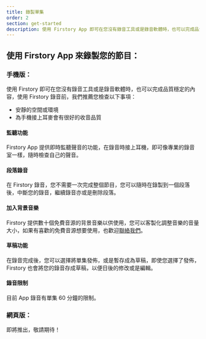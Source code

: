 ```yaml
---
title: 錄製單集
order: 2
section: get-started
description: 使用 Firstory App 即可在您沒有錄音工具或是錄音軟體時，也可以完成品質穩定的內容。
---
```


## 使用 Firstory App 來錄製您的節目：

### 手機版：

使用 Firstory 即可在您沒有錄音工具或是錄音軟體時，也可以完成品質穩定的內容，使用 Firstory 錄音前，我們推薦您檢查以下事項：

- 安靜的空間或環境
- 為手機接上耳麥會有很好的收音品質

#### 監聽功能

Firstory App 提供即時監聽聲音的功能，在錄音時接上耳機，即可像專業的錄音室一樣，隨時檢查自己的聲音。

#### 段落錄音

在 Firstory 錄音，您不需要一次完成整個節目，您可以隨時在錄製到一個段落後，中斷您的錄音，繼續錄音亦或是刪除段落。

#### 加入背景音樂

Firstory 提供數十個免費音源的背景音樂以供使用，您可以客製化調整音樂的音量大小，如果有喜歡的免費音源想要使用，也歡迎[聯絡我們](mailto:support@firstory.me)。

#### 草稿功能

在錄音完成後，您可以選擇將單集發佈，或是暫存成為草稿，即使您選擇了發佈，Firstory 也會將您的錄音存成草稿，以便日後的修改或是編輯。

#### 錄音限制

目前 App 錄音有單集 60 分鐘的限制。

### 網頁版：

即將推出，敬請期待！
